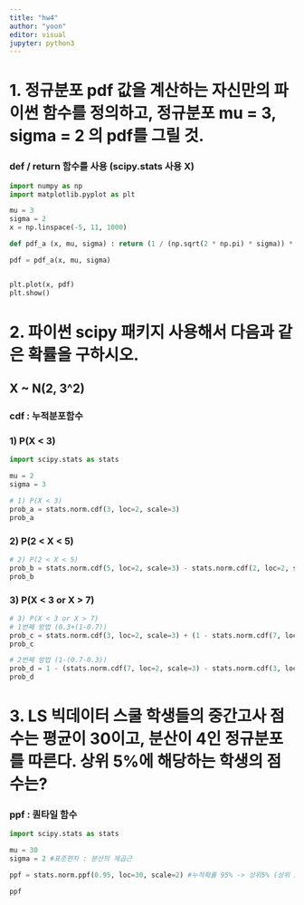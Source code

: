 ```yaml
---
title: "hw4"
author: "yoon"
editor: visual
jupyter: python3
---
```


# 1. 정규분포 pdf 값을 계산하는 자신만의 파이썬 함수를 정의하고, 정규분포 mu = 3, sigma = 2 의 pdf를 그릴 것.

### def / return 함수를 사용 (scipy.stats 사용 X)

```python

import numpy as np
import matplotlib.pyplot as plt

mu = 3
sigma = 2
x = np.linspace(-5, 11, 1000)

def pdf_a (x, mu, sigma) : return (1 / (np.sqrt(2 * np.pi) * sigma)) * np.exp(-0.5 * ((x - mu) / sigma) ** 2)

pdf = pdf_a(x, mu, sigma)


plt.plot(x, pdf)
plt.show()


```

# 2. 파이썬 scipy 패키지 사용해서 다음과 같은 확률을 구하시오.

## X \~ N(2, 3\^2)
### cdf : 누적분포함수


### 1) P(X < 3)
```python

import scipy.stats as stats

mu = 2
sigma = 3

# 1) P(X < 3)
prob_a = stats.norm.cdf(3, loc=2, scale=3)
prob_a

```

### 2) P(2 < X < 5)

```python

# 2) P(2 < X < 5)
prob_b = stats.norm.cdf(5, loc=2, scale=3) - stats.norm.cdf(2, loc=2, scale=3)
prob_b


```

### 3) P(X < 3 or X > 7)

```python

# 3) P(X < 3 or X > 7)
# 1번째 방법 (0.3+(1-0.7))
prob_c = stats.norm.cdf(3, loc=2, scale=3) + (1 - stats.norm.cdf(7, loc=2, scale=3))
prob_c

# 2번째 방법 (1-(0.7-0.3))
prob_d = 1 - (stats.norm.cdf(7, loc=2, scale=3) - stats.norm.cdf(3, loc=2, scale=3))
prob_d

```


# 3. LS 빅데이터 스쿨 학생들의 중간고사 점수는 평균이 30이고, 분산이 4인 정규분포를 따른다. 상위 5%에 해당하는 학생의 점수는?

### ppf : 퀀타일 함수

```python

import scipy.stats as stats

mu = 30
sigma = 2 #표준편차 : 분산의 제곱근

ppf = stats.norm.ppf(0.95, loc=30, scale=2) #누적확률 95% -> 상위5% (상위 5% = 하위95%)

ppf


```
